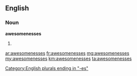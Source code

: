 ==English==

===Noun===
'''awesomenesses'''

# {{plural of|awesomeness}}

[[Category:English plurals ending in "-es"]]

[[ar:awesomenesses]]
[[fr:awesomenesses]]
[[mg:awesomenesses]]
[[my:awesomenesses]]
[[km:awesomenesses]]
[[ta:awesomenesses]]